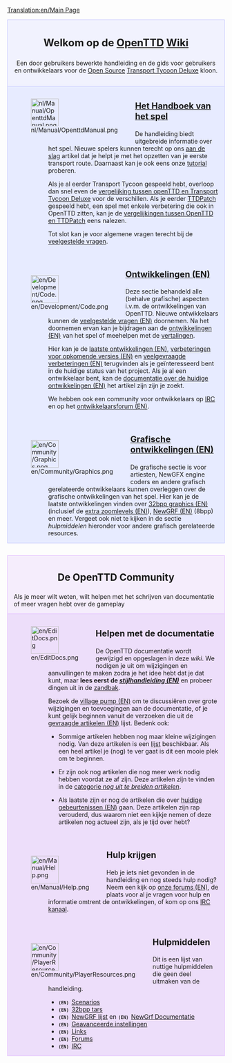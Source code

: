 [[Translation:en/Main Page]]

<div style="background-color: #f1f2fe; border: 1px solid #c7c8fe; margin: 0; padding: 1em 1em 1em 1em; text-align:center">
<div style="font-size:1.7em; font-weight:bold"> Welkom op de <span class="plainlinks">[http://www.openttd.org/ OpenTTD]</span> [https://www.wikipedia.org/wiki/nl:wiki Wiki]</div>
Een door gebruikers bewerkte handleiding en de gids voor gebruikers en ontwikkelaars voor de [http://www.opensource.org/ Open Source] [[nl/Transport Tycoon Deluxe|Transport Tycoon Deluxe]] kloon.
</div>
<div style="background-color: #E7EBFF; border: 1px solid #c7c8fe; border-top:none; padding: 1em 1em 0em 1em; margin-bottom:2em">
<div style="float:left">[[File:nl/Manual/OpenttdManual.png|64px]]</div>
<div style="margin-left:80px; margin-bottom:4em">
<div style="font-size:1.4em; font-weight:bold">[[nl/Manual/Main Page|Het Handboek van het spel]]</div>
De handleiding biedt uitgebreide informatie over het spel. Nieuwe spelers kunnen terecht op ons [[nl/Manual/Tutorial/Main Page|aan de slag]] artikel dat je helpt je met het opzetten van je eerste transport route. Daarnaast kan je ook eens onze [[nl/Manual/Tutorial/Tutorial|tutorial]] proberen.

Als je al eerder Transport Tycoon gespeeld hebt, overloop dan snel even de [[nl/Archive/OpenTTD/Vergelijking met TTD|vergelijking tussen openTTD en Transport Tycoon Deluxe]] voor de verschillen. Als je eerder [[nl/Archive/OpenTTD/TTDPatch|TTDPatch]] gespeeld hebt, een spel met enkele verbetering die ook in OpenTTD zitten, kan je de [[nl/Vergelijkingen OpenTTD en TTDPatch|vergelijkingen tussen OpenTTD en TTDPatch]] eens nalezen.

Tot slot kan je voor algemene vragen terecht bij de [[nl/Archive/Community/Veelgestelde vragen|veelgestelde vragen]].
</div>

<div style="float:left">[[File:en/Development/Code.png|64px]]</div>
<div style="margin-left:80px; margin-bottom:4em">
<div style="font-size:1.4em; font-weight:bold">[[en/Development/Main Page|Ontwikkelingen (EN)]]</div>

Deze sectie behandeld alle (behalve grafische) aspecten i.v.m. de ontwikkelingen van OpenTTD. Nieuwe ontwikkelaars kunnen de [[en/Development/FAQ development|veelgestelde vragen (EN)]] doornemen. Na het doornemen ervan kan je bijdragen aan de [[en/Development/Main Page|ontwikkelingen (EN)]] van het spel of meehelpen met de [[nl/Archive/Community/Internationalisering|vertalingen]].

Hier kan je de [[en/Recent and Current Developments|laatste ontwikkelingen (EN)]], [[en/Archive/Lists/Roadmap|verbeteringen voor opkomende versies (EN)]] en [[en/Archive/Community/Requested features|veelgevraagde verbeteringen (EN)]] terugvinden als je geïnteresseerd bent in de huidige status van het project. Als je al een ontwikkelaar bent, kan de [[en/Development/Main Page|documentatie over de huidige ontwikkelingen (EN)]] het artikel zijn zijn je zoekt.

We hebben ook een community voor ontwikkelaars op [[nl/Development/IRC kanaal|IRC]] en op het [http://www.tt-forums.net/viewforum.php?f=33 ontwikkelaarsforum (EN)].
</div>

<div style="float:left">[[File:en/Community/Graphics.png|64px]]</div>
<div style="margin-left:80px; margin-bottom:1em; min-height:64px">
<div style="font-size:1.4em; font-weight:bold">[[en/Development/NewGRF/Main Page|Grafische ontwikkelingen (EN)]]</div>
De grafische sectie is voor artiesten, NewGFX engine coders en andere grafisch gerelateerde ontwikkelaars kunnen overleggen over de grafische ontwikkelingen van het spel. Hier kan je de laatste ontwikkelingen vinden over [[en/Archive/Old 32bpp/32bit Graphics Development|32bpp graphics (EN)]] (inclusief de [[en/Community/NewGRF/Playing with 32 bpp graphics|extra zoomlevels (EN)]]), [[en/Manual/NewGRF|NewGRF (EN)]] (8bpp) en meer. Vergeet ook niet te kijken in de sectie ''hulpmiddelen'' hieronder voor andere grafisch gerelateerde resources. 
</div>

</div>

<div style="background-color: #F5EDFC; border: 1px solid #E1BBFF; margin: 0; padding: 1em 1em 0em 1em;">
<div style="font-size:1.6em; font-weight:bold; text-align:center">De OpenTTD Community</div>
Als je meer wilt weten, wilt helpen met het schrijven van documentatie of meer vragen hebt over de gameplay
</div>

<div style="background-color: #EDDEFA; border: 1px solid #E1BBFF; border-top:none; padding: 1em 1em 0em 1em;">

<div style="float:left">[[File:en/EditDocs.png|64px]]</div>
<div style="margin-left:80px; margin-bottom:4em">
<div style="font-size:1.4em; font-weight:bold">Helpen met de documentatie</div>
De OpenTTD documentatie wordt gewijzigd en opgeslagen in deze <em>wiki</em>. We nodigen je uit om wijzigingen en aanvullingen te maken zodra je het idee hebt dat je dat kunt, maar '''lees eerst de ''[[en/Wiki/Manual of Style|stijlhandleiding (EN)]]'' ''' en probeer dingen uit in de [[nl/Zandbak|zandbak]].  

Bezoek de [[en/Archive/Community/Village Pump|village pump (EN)]] om te discussiëren over grote wijzigingen en toevoegingen aan de documentatie, of je kunt gelijk beginnen vanuit de verzoeken die uit de [[en/Requested Articles|gevraagde artikelen (EN)]] lijst. Bedenk ook:

*Sommige artikelen hebben nog maar kleine wijzigingen nodig. Van deze artikelen is een [[:Category:en/To do|lijst]] beschikbaar. Als een heel artikel je (nog) te ver gaat is dit een mooie plek om te beginnen.

*Er zijn ook nog artikelen die nog meer werk nodig hebben voordat ze af zijn. Deze artikelen zijn te vinden in de [[:Category:nl/Uit te breiden artikelen|categorie ''nog uit te breiden artikelen'']]. 

*Als laatste zijn er nog de artikelen die over [[:Category:en/Current events|huidige gebeurtenissen (EN)]] gaan. Deze artikelen zijn rap verouderd, dus waarom niet een kijkje nemen of deze artikelen nog actueel zijn, als je tijd over hebt?
</div>

<div style="float:left">[[File:en/Manual/Help.png|64px]]</div>
<div style="margin-left:80px; margin-bottom:4em">
<div style="font-size:1.4em; font-weight:bold">Hulp krijgen</div>
Heb je iets niet gevonden in de handleiding en nog steeds hulp nodig? Neem een kijk op [http://www.tt-forums.net/viewforum.php?f=55 onze forums (EN)], de plaats voor al je vragen voor hulp en informatie omtrent de ontwikkelingen, of kom op ons [[nl/Development/IRC kanaal|IRC kanaal]].
</div>

<div style="float:left">[[File:en/Community/PlayerResources.png|64px]]</div>
<div style="margin-left:80px; margin-bottom:1em">
<div style="font-size:1.4em; font-weight:bold">Hulpmiddelen</div>
Dit is een lijst van nuttige hulpmiddelen die geen deel uitmaken van de handleiding.
*<span style="font-family:monospace;font-weight:bold;font-size:small">(EN) </span>[[en/Community/Scenarios/Main Page|Scenarios]]
*<span style="font-family:monospace;font-weight:bold;font-size:small">(EN) </span>[[en/Archive/Old 32bpp/List of downloadable 32 bpp tars|32bpp tars]]
*<span style="font-family:monospace;font-weight:bold;font-size:small">(EN) </span>[[en/Community/NewGRF/Main Page|NewGRF lijst]] en <span style="font-family:monospace;font-weight:bold;font-size:small">(EN) </span>[[en/Manual/NewGRF|NewGrf Documentatie]]
*<span style="font-family:monospace;font-weight:bold;font-size:small">(EN) </span>[[en/Archive/Manual/Settings/Advanced Settings|Geavanceerde instellingen]]
*<span style="font-family:monospace;font-weight:bold;font-size:small">(EN) </span>[[en/Archive/Lists/Links|Links]]
*<span style="font-family:monospace;font-weight:bold;font-size:small">(EN) </span>[http://www.tt-forums.net/viewforum.php?f=55 Forums]
*<span style="font-family:monospace;font-weight:bold;font-size:small">(EN) </span>[[nl/Development/IRC kanaal|IRC]]
</div>
</div>